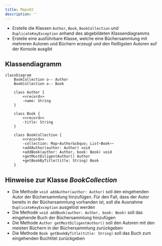 ```yaml
---
title: Maps02
description: ''
---
```



- Erstelle die Klassen `Author`, `Book`, `BookCollection` und
  `DuplicateKeyException` anhand des abgebildeten Klassendiagramms
- Erstelle eine ausführbare Klasse, welche eine Büchersammlung mit mehreren
  Autoren und Büchern erzeugt und den fleißigsten Autoren auf der Konsole
  ausgibt

## Klassendiagramm

```mermaid
classDiagram
    BookCollection o-- Author
    BookCollection o-- Book

    class Author {
        <<record>>
        -name: String
    }

    class Book {
        <<record>>
        -title: String
    }

    class BookCollection {
        <<record>>
        -collection: Map~Author&sbquo; List~Book~~
        +addAuthor(author: Author) void
        +addBook(author: Author, book: Book) void
        +getMostDiligentAuthor() Author
        +getBookByTitle(title: String) Book
    }
```

## Hinweise zur Klasse _BookCollection_

- Die Methode `void addAuthor(author: Author)` soll den eingehenden Autor der
  Büchersammlung hinzufügen. Für den Fall, dass der Autor bereits in der
  Büchersammlung vorhanden ist, soll die Ausnahme `DuplicateKeyException`
  ausgelöst werden
- Die Methode `void addBook(author: Author, book: Book)` soll das eingehende
  Buch der Büchersammlung hinzufügen
- Die Methode `Author getMostDiligentAuthor()` soll den Autoren mit den meisten
  Büchern in der Büchersammlung zurückgeben
- Die Methode `Book getBookByTitle(title: String)` soll das Buch zum eingehenden
  Buchtitel zurückgeben

<Exercise pullRequest="66" branchSuffix="maps/02" />
